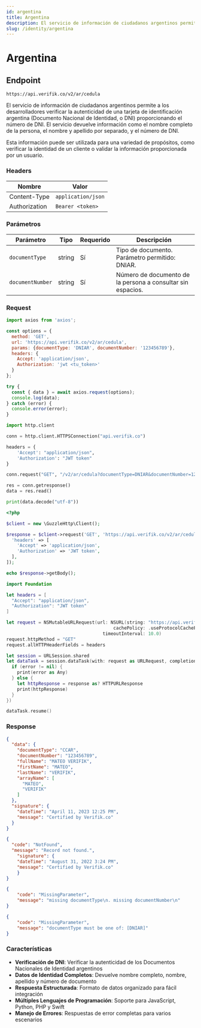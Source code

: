 ```yaml
---
id: argentina
title: Argentina
description: El servicio de información de ciudadanos argentinos permite a los desarrolladores verificar la autenticidad de una tarjeta de identificación argentina (Documento Nacional de Identidad, o DNI) proporcionando el número de DNI. El servicio devuelve información como el nombre completo de la persona, el nombre y apellido por separado, y el número de DNI.
slug: /identity/argentina
---
```



# Argentina

## Endpoint

```
https://api.verifik.co/v2/ar/cedula
```

El servicio de información de ciudadanos argentinos permite a los desarrolladores verificar la autenticidad de una tarjeta de identificación argentina (Documento Nacional de Identidad, o DNI) proporcionando el número de DNI. El servicio devuelve información como el nombre completo de la persona, el nombre y apellido por separado, y el número de DNI.

Esta información puede ser utilizada para una variedad de propósitos, como verificar la identidad de un cliente o validar la información proporcionada por un usuario.

### Headers

| Nombre        | Valor              |
| ------------- | ------------------ |
| Content-Type  | `application/json` |
| Authorization | `Bearer <token>`   |

### Parámetros

| Parámetro        | Tipo   | Requerido | Descripción                                    |
| ---------------- | ------ | -------- | ---------------------------------------------- |
| `documentType`   | string | Sí       | Tipo de documento. Parámetro permitido: DNIAR. |
| `documentNumber` | string | Sí       | Número de documento de la persona a consultar sin espacios. |

### Request

<Tabs>
  <TabItem value="javascript" label="JavaScript">

```javascript
import axios from 'axios';

const options = {
  method: 'GET',
  url: 'https://api.verifik.co/v2/ar/cedula',
  params: {documentType: 'DNIAR', documentNumber: '123456789'},
  headers: {
    Accept: 'application/json',
    Authorization: 'jwt <tu_token>'
  }
};

try {
  const { data } = await axios.request(options);
  console.log(data);
} catch (error) {
  console.error(error);
}
```

  </TabItem>
  <TabItem value="python" label="Python">

```python
import http.client

conn = http.client.HTTPSConnection("api.verifik.co")

headers = {
    'Accept': "application/json",
    'Authorization': "JWT token"
}

conn.request("GET", "/v2/ar/cedula?documentType=DNIAR&documentNumber=123456789", headers=headers)

res = conn.getresponse()
data = res.read()

print(data.decode("utf-8"))
```

  </TabItem>
  <TabItem value="php" label="PHP">

```php
<?php

$client = new \GuzzleHttp\Client();

$response = $client->request('GET', 'https://api.verifik.co/v2/ar/cedula?documentType=DNIAR&documentNumber=123456789', [
  'headers' => [
    'Accept' => 'application/json',
    'Authorization' => 'JWT token',
  ],
]);

echo $response->getBody();
```

  </TabItem>
  <TabItem value="swift" label="Swift">

```swift
import Foundation

let headers = [
  "Accept": "application/json",
  "Authorization": "JWT token"
]

let request = NSMutableURLRequest(url: NSURL(string: "https://api.verifik.co/v2/ar/cedula?documentType=DNIAR&documentNumber=123456789")! as URL,
                                        cachePolicy: .useProtocolCachePolicy,
                                    timeoutInterval: 10.0)
request.httpMethod = "GET"
request.allHTTPHeaderFields = headers

let session = URLSession.shared
let dataTask = session.dataTask(with: request as URLRequest, completionHandler: { (data, response, error) -> Void in
  if (error != nil) {
    print(error as Any)
  } else {
    let httpResponse = response as? HTTPURLResponse
    print(httpResponse)
  }
})

dataTask.resume()
```

  </TabItem>
</Tabs>

### Response

<Tabs>
  <TabItem value="200" label="200">

```json
{
  "data": {
    "documentType": "CCAR",
    "documentNumber": "123456789",
    "fullName": "MATEO VERIFIK",
    "firstName": "MATEO",
    "lastName": "VERIFIK",
    "arrayName": [
      "MATEO",
      "VERIFIK"
    ]
  },
  "signature": {
    "dateTime": "April 11, 2023 12:25 PM",
    "message": "Certified by Verifik.co"
  }
}
```

  </TabItem>
  <TabItem value="404" label="404">

```json
{
  "code": "NotFound",
  "message": "Record not found.",
    "signature": {
    "dateTime": "August 31, 2022 3:24 PM",
    "message": "Certified by Verifik.co"
    }
}
```

  </TabItem>
  <TabItem value="409" label="409">

```json
{
    "code": "MissingParameter",
    "message": "missing documentType\n. missing documentNumber\n"
}
```

  </TabItem>
  <TabItem value="409-2" label="409 (Tipo Inválido)">

```json
{
    "code": "MissingParameter",
    "message": "documentType must be one of: [DNIAR]"
}
```

  </TabItem>
</Tabs>

### Características

-   **Verificación de DNI**: Verificar la autenticidad de los Documentos Nacionales de Identidad argentinos
-   **Datos de Identidad Completos**: Devuelve nombre completo, nombre, apellido y número de documento
-   **Respuesta Estructurada**: Formato de datos organizado para fácil integración
-   **Múltiples Lenguajes de Programación**: Soporte para JavaScript, Python, PHP y Swift
-   **Manejo de Errores**: Respuestas de error completas para varios escenarios